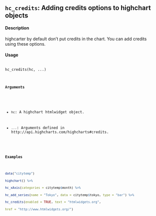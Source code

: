 
## ``hc_credits``: Adding credits options to highchart objects

#### Description 

highcarter by default don’t put credits in the chart. You can add credits using these options.

#### Usage
<pre><code>
hc_credits(hc, ...)
</ocode></pre>

#### Arguments 

* ``hc ``: A highchart htmlwidget object.

* ``...``: Arguments defined in http://api.highcharts.com/highcharts#credits.

#### Examples

```r
data("citytemp")

highchart() %>%

hc_xAxis(categories = citytemp$month) %>%

hc_add_series(name = "Tokyo", data = citytemp$tokyo, type = "bar") %>%

hc_credits(enabled = TRUE, text = "htmlwidgets.org",

href = "http://www.htmlwidgets.org/")
```
